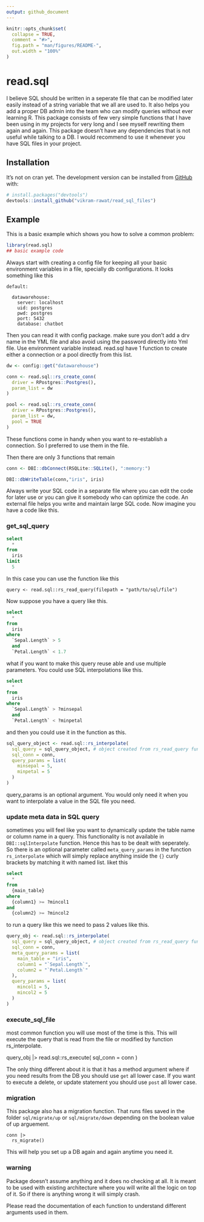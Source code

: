```yaml
---
output: github_document
---
```


<!-- README.md is generated from README.Rmd. Please edit that file -->

```r
knitr::opts_chunk$set(
  collapse = TRUE,
  comment = "#>",
  fig.path = "man/figures/README-",
  out.width = "100%"
)
```

# read.sql

<!-- <img src='man/figures/' align="right" height="131.5" /></a> -->

<!-- badges: start -->

<!-- badges: end -->

I believe SQL should be written in a seperate file that can be modified later easily instead of a string variable that we all are used to. It also helps you add a proper DB admin into the team who can modify queries without ever learning R. This package consists of few very simple functions that I have been using in my projects for very long and I see myself rewriting them again and again. This package doesn't have any dependencies that is not useful while talking to a DB. I would recommend to use it whenever you have SQL files in your project.

## Installation

It's not on cran yet. The development version can be installed from [GitHub](https://github.com/) with:

``` r
# install.packages("devtools")
devtools::install_github("vikram-rawat/read_sql_files")
```

## Example

This is a basic example which shows you how to solve a common problem:

```r
library(read.sql)
## basic example code
```

Always start with creating a config file for keeping all your basic environment variables in a file, specially db configurations. It looks something like this

    default:

      datawarehouse:
        server: localhost
        uid: postgres
        pwd: postgres
        port: 5432
        database: chatbot

Then you can read it with config package. make sure you don't add a drv name in the YML file and also avoid using the password directly into Yml file. Use environment variable instead. read.sql have 1 function to create either a connection or a pool directly from this list.

```r

dw <- config::get("datawarehouse")

conn <- read.sql::rs_create_conn(
  driver = RPostgres::Postgres(),
  param_list = dw
)

pool <- read.sql::rs_create_conn(
  driver = RPostgres::Postgres(),
  param_list = dw,
  pool = TRUE
)

```

These functions come in handy when you want to re-establish a connection. So I preferred to use them in the file.

Then there are only 3 functions that remain

```r

conn <- DBI::dbConnect(RSQLite::SQLite(), ":memory:")

DBI::dbWriteTable(conn,"iris", iris)

```

Always write your SQL code in a separate file where you can edit the code for later use or you can give it somebody who can optimize the code. An external file helps you write and maintain large SQL code. Now imagine you have a code like this.

### get_sql_query

```sql

select
  * 
from 
  iris 
limit 
  5

```

In this case you can use the function like this

    query <- read.sql::rs_read_query(filepath = "path/to/sql/file")

Now suppose you have a query like this.

```sql

select 
  * 
from 
  iris 
where 
  `Sepal.Length` > 5   
  and 
  `Petal.Length` < 1.7

```

what if you want to make this query reuse able and use multiple parameters. You could use SQL interpolations like this.

```sql

select 
  * 
from 
  iris 
where 
  `Sepal.Length` > ?minsepal   
  and 
  `Petal.Length` < ?minpetal

```

and then you could use it in the function as this.

```r
sql_query_object <- read.sql::rs_interpolate(
  sql_query = sql_query_object, # object created from rs_read_query function
  sql_conn = conn,
  query_params = list(
    minsepal = 5,
    minpetal = 5
  )
)
```


query_params is an optional argument. You would only need it when you want to interpolate a value in the SQL file you need.

### update meta data in SQL query

sometimes you will feel like you want to dynamically update the table name or column name in a query. This functionality is not available in `DBI::sqlInterpolate` function. Hence this has to be dealt with seperately. So there is an optional parameter called `meta_query_params` in the function `rs_interpolate` which will simply replace anything inside the `{}` curly brackets by matching it with named list. liket this

```sql
select
  *
from
  {main_table}
where
  {column1} >= ?mincol1
and
  {column2} >= ?mincol2

```

to run a query like this we need to pass 2 values like this.

```r
query_obj <- read.sql::rs_interpolate(
  sql_query = sql_query_object, # object created from rs_read_query function
  sql_conn = conn,
  meta_query_params = list(
    main_table = "iris",
    column1 = "`Sepal.Length`",
    column2 = "`Petal.Length`"
  ),
  query_params = list(
    mincol1 = 5,
    mincol2 = 5
  )
)
```



### execute_sql_file

most common function you will use most of the time is this. This will execute the query that is read from the file or modified by function rs_interpolate.

  query_obj |>
    read.sql::rs_execute(
      sql_conn = conn
    )

The only thing different about it is that it has a method argument where if you need results from the DB you should use `get` all lower case. If you want to execute a delete, or update statement you should use `post` all lower case.

### migration

This package also has a migration function. That runs files saved in the folder `sql/migrate/up` or `sql/migrate/down` depending on the boolean value of up arguement.


    conn |> 
      rs_migrate()

This will help you set up a DB again and again anytime you need it.

### warning

Package doesn't assume anything and it does no checking at all. It is meant to be used with existing architecture where you will write all the logic on top of it. So if there is anything wrong it will simply crash.

Please read the documentation of each function to understand different arguments used in them.
